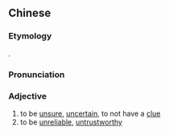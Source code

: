 {{also|没谱}}
==Chinese==
{{zh-forms|s=没谱}}

===Etymology===
{{zh-compound|没|譜|to not have|register, table; standard, basis, foundation}}.

===Pronunciation===
{{zh-pron
|m=méipǔ
|cat=a
}}

===Adjective===
{{zh-adj}}

# to be [[unsure]], [[uncertain]], to not have a [[clue]]
# to be [[unreliable]], [[untrustworthy]]